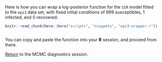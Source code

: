Here is how you can wrap a log-posterior function for the `SIR` model fitted to the `epi3` data set, with fixed initial conditions of 999 susceptibles, 1 infected, and 0 recovered.

```r
knitr::read_chunk(here::here("scripts", "snippets", "epi3-wrapper.r"))
```

```r
```

You can copy and paste the function into your **R** session, and proceed from there.

[Return](mcmc_diagnostics.html#sampling-more-than-one-parameter) to the MCMC diagnostics session.

